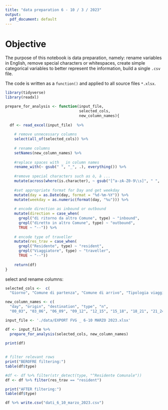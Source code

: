 ```yaml
---
title: "data preparation 6 - 10 / 3 / 2023"
output:
  pdf_document: default
---
```


# Objective
The purpose of this notebook is data preparation, namely: rename variables in English, remove special characters or whitespaces, create simple categorical variables to better represent the information, build a single `.csv` file.  

The code is written as a `function()` and applied to all source files `*.xlsx`.

```r
library(tidyverse)
library(readxl)
```
 
 
 
```r

prepare_for_analysis <- function(input_file, 
                                 selected_cols, 
                                 new_column_names){
  
  df <- read_excel(input_file)  %>% 
  
    # remove unnecessary columns
    select(all_of(selected_cols)) %>%
    
    # rename columns
    setNames(new_column_names) %>%
  
    #replace spaces with _ in column names
    rename_with(~ gsub(" ", "_", .), everything()) %>%
  
    #remove special characters such as ò, à ...
    mutate(across(where(is.character), ~ gsub("[^a-zA-Z0-9\\s]", " ", .))) %>%
    
    #set appropriate format for Day and get weekday
    mutate(day = as.Date(day, format = "%d-%m-%Y")) %>%
    mutate(weekday = as.numeric(format(day, "%u"))) %>%
    
    # encode direction as inbound or outbound
    mutate(direction = case_when(
      grepl("di ritorno da altro Comune", type) ~ "inbound",
      grepl("diretto in altro Comune", type) ~ "outbound",
      TRUE ~ "--")) %>%
    
    # encode type of traveller
    mutate(res_trav = case_when(
      grepl("Residente", type) ~ "resident",
      grepl("Viaggiatore", type) ~ "traveller",
      TRUE ~ "--")) 
    
    return(df)
}


```
 
select and rename columns:

```r

  
selected_cols <-  c(
  "Giorno", "Comune di partenza", "Comune di arrivo", "Tipologia viaggiatore", "Viaggi",    "00-03", "03-06", "06-09", "09-12", "12-15", "15-18", "18-21", "21-24")

new_column_names <- c(
  "day", "origin", "destination", "type", "n", 
  "00_03", "03_06", "06_09", "09_12", "12_15", "15_18", "18_21", "21_24")

input_file <- './data/EXPORT FVG _ 6-10 MARZO 2023.xlsx'

df <- input_file %>% 
  prepare_for_analysis(selected_cols, new_column_names)  
  
print(df)
 
```

```r
# filter relevant rows
print("BEROFRE filtering:")
table(df$type)

#df <- df %>% filter(str_detect(type, "^Residente Comunale"))
df <- df %>% filter(res_trav == "resident")

print("AFTER filtering:")
table(df$type)
```

```r
df %>% write.csv("dati_6_10_marzo_2023.csv")
```


